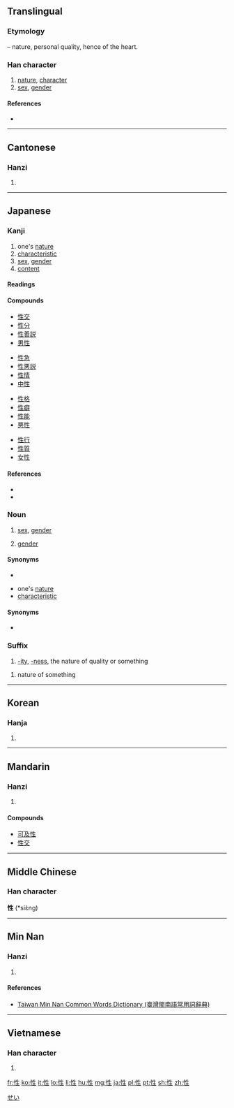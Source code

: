 ==Translingual==

===Etymology===
{{Han compound|心|alt1=忄|t1=heart|生|ls=psc|c1=s|c2=p}} – nature, personal quality, hence of the heart.

===Han character===
{{Han char|rn=61|rad=心|as=05|sn=8|four=9501<sub>0</sub>|canj=心竹手一 (PHQM)|ids=⿰[[忄]][[生]]}}

# [[nature]], [[character]]
# [[sex]], [[gender]]

====References====
* {{Han ref|kx=0381.240|dkj=10478|dj=0710.090|hdz=42286.040|uh=6027|ud=24615|bh=A9CA|bd=43466}}

----

==Cantonese==

===Hanzi===
{{yue-hanzi|jyut=[[sing3]]|y=sing3}}

# {{defn|lang=yue|sort=心05}}

----

==Japanese==

===Kanji===
{{ja-kanji|grade=5|rs=心05}}

# one's [[nature]]
# [[characteristic]]
# [[sex]], [[gender]]
# [[content]]

====Readings====
{{ja-readings
|kanon=[[せい]] (sei)
|goon=[[しょう]] (shō)
|kun=[[さが]] (saga), [[なりくせ]] (narikuse)
|nanori=[[なり]] (nari), [[もと]] (moto)
}}

====Compounds====
{{top4}}
* [[性交]]
* [[性分]]
* [[性善説]]
* [[男性]]
{{mid4}}
* [[性急]]
* [[性悪説]]
* [[性情]]
* [[中性]]
{{mid4}}
* [[性格]]
* [[性癖]]
* [[性能]]
* [[悪性]]
{{mid4}}
* [[性行]]
* [[性質]]
* [[女性]]
{{bottom}}

====References====
* {{S-JIS|90AB}}
* {{JIS|402D}}

===Noun===
{{ja-noun|せい}}

# [[sex]], [[gender]]
# {{context|grammar|lang=ja}} [[gender]]

====Synonyms====
* {{ja-r|性別|せいべつ}}

{{ja-noun|さが}}

* one's [[nature]]
* [[characteristic]]

====Synonyms====
* {{ja-r|本能|ほんのう}}

===Suffix===
{{ja-pos|せい|suffix}}

# [[-ity]], [[-ness]], the nature of quality or something

{{ja-pos|しょう|suffix}}
# nature of something

[[Category:ja:Grammar|せい]]

----

==Korean==

===Hanja===
{{ko-hanja|hangeul=성|eumhun=|rv=seong|mr=sŏng|y=seng}}

# {{defn|lang=ko|sort=心05}}

----

==Mandarin==

===Hanzi===
{{cmn-hanzi|pin=[[xìng]] ([[xing4]])|wg=hsing<sup>4</sup>}}

# {{defn|lang=cmn|sort=心05}}

====Compounds====
* [[可及性]]
* [[性交]]

----

==Middle Chinese==
===Han character===
'''性''' (*siɛ̀ng)<!--note: asterisk indicates that this character appears more than four times in the Tang Dynasty corpus of literature-->

----

==Min Nan==

===Hanzi===
{{nan-hanzi|tlpa=[[sìng]] (sing<sup>3</sup>), [[sènn]] (senn<sup>3</sup>), [[sìnn]] (sinn<sup>3</sup>)}}

# {{defn|lang=nan|sort=心05}}

====References====
*[http://twblg.dict.edu.tw/holodict_new/result_detail.jsp?n_no=3898&curpage=2&sample=%E6%80%A7&radiobutton=1&querytarget=1&limit=20&pagenum=3&rowcount=59 Taiwan Min Nan Common Words Dictionary (臺灣閩南語常用詞辭典)]

----

==Vietnamese==

===Han character===
{{vi-hantu|[[tính]], [[dính]], [[tánh]]|rs=心05}}

# {{defn|lang=vi|sort=心05}}

[[fr:性]]
[[ko:性]]
[[it:性]]
[[lo:性]]
[[li:性]]
[[hu:性]]
[[mg:性]]
[[ja:性]]
[[pl:性]]
[[pt:性]]
[[sh:性]]
[[zh:性]]